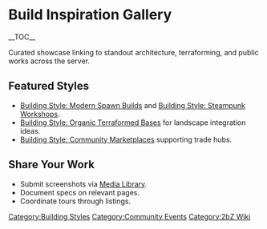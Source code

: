 {{Short description|Curated showcase linking to standout architecture, terraforming, and public works across the server}}
= Build Inspiration Gallery =
{{2bZ Navbox}}
__TOC__

Curated showcase linking to standout architecture, terraforming, and public works across
the server.

== Featured Styles ==
* [[Building Style: Modern Spawn Builds]] and [[Building Style: Steampunk Workshops]].
* [[Building Style: Organic Terraformed Bases]] for landscape integration ideas.
* [[Building Style: Community Marketplaces]] supporting trade hubs.

== Share Your Work ==
* Submit screenshots via [[Media Library]].
* Document specs on relevant [[Category:Building Styles]] pages.
* Coordinate tours through [[Category:Community Events]] listings.

[[Category:2bZ Wiki]]
